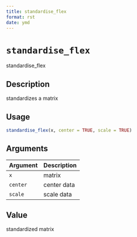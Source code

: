 ```yaml
--- 
title: standardise_flex 
format: rst 
date: ymd 
--- 
```

# `standardise_flex`

standardise_flex


## Description

standardizes a matrix


## Usage

```r
standardise_flex(x, center = TRUE, scale = TRUE)
```


## Arguments

Argument      |Description
------------- |----------------
`x`     |     matrix
`center`     |     center data
`scale`     |     scale data


## Value

standardized matrix


